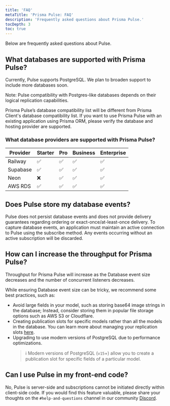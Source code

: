 ```yaml
---
title: 'FAQ'
metaTitle: 'Prisma Pulse: FAQ'
description: 'Frequently asked questions about Prisma Pulse.'
tocDepth: 3
toc: true
---
```


<TopBlock title={frontMatter.title}>Below are frequently asked questions about Pulse.</TopBlock>

## What databases are supported with Prisma Pulse?

Currently, Pulse supports PostgreSQL. We plan to broaden support to include more databases soon.

<Admonition type="info">

Note: Pulse compatibility with Postgres-like databases depends on their logical replication capabilities.

</Admonition>

<Admonition type="warning">

Prisma Pulse’s database compatibility list will be different from Prisma Client's database compatibility list. If you want to use Prisma Pulse with an existing application using Prisma ORM, please verify the database and hosting provider are supported.

</Admonition>

### What database providers are supported with Prisma Pulse?

| Provider | Starter | Pro | Business | Enterprise |
| -------- | ------- | --- | -------- | ---------- |
| Railway  | ✅      | ✅  | ✅       | ✅         |
| Supabase | ✅      | ✅  | ✅       | ✅         |
| Neon     | ❌      | ✅  | ✅       | ✅         |
| AWS RDS  | ✅      | ✅  | ✅       | ✅         |

## Does Pulse store my database events?

Pulse does not persist database events and does not provide delivery guarantees regarding ordering or exact-once/at-least-once delivery.
To capture database events, an application must maintain an active connection to Pulse using the subscribe method. Any events occurring without an active subscription will be discarded.

## How can I increase the throughput for Prisma Pulse?

Throughput for Prisma Pulse will increase as the Database event size decreases and the number of concurrent listeners decreases.

While ensuring Database event size can be tricky, we recommend some best practices, such as:

- Avoid large fields in your model, such as storing base64 image strings in the database; Instead, consider storing them in popular file storage options such as AWS S3 or Cloudflare.
- Creating publication slots for specific models rather than all the models in the database. You can learn more about managing your replication slots [here](/pulse/database-setup/general-database-instructions#max_replication_slots).
- Upgrading to use modern versions of PostgreSQL due to performance optimizations.
  > ℹ️ Modern versions of PostgreSQL (`v15`+) allow you to create a publication slot for specific fields of a particular model.

## Can I use Pulse in my front-end code?

No, Pulse is server-side and subscriptions cannot be initiated directly within client-side code. If you would find this feature valuable, please share your thoughts on the `#help-and-questions` channel in our community [Discord](https://pris.ly/discord).
